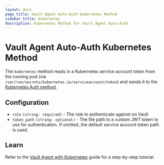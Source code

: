 ```yaml
---
layout: docs
page_title: Vault Agent Auto-Auth Kubernetes Method
sidebar_title: Kubernetes
description: Kubernetes Method for Vault Agent Auto-Auth
---
```


# Vault Agent Auto-Auth Kubernetes Method

The `kubernetes` method reads in a Kubernetes service account token from the
running pod (via `/var/run/secrets/kubernetes.io/serviceaccount/token`) and
sends it to the [Kubernetes Auth
method](/docs/auth/kubernetes/).

## Configuration

- `role` `(string: required)` - The role to authenticate against on Vault
- `token_path` `(string: optional)` - The file path to a custom JWT token to use
  for authentication. If omitted, the default service account token path is used.

## Learn

Refer to the [Vault Agent with
Kubernetes](https://learn.hashicorp.com/vault/identity-access-management/vault-agent-k8s)
guide for a step-by-step tutorial.
